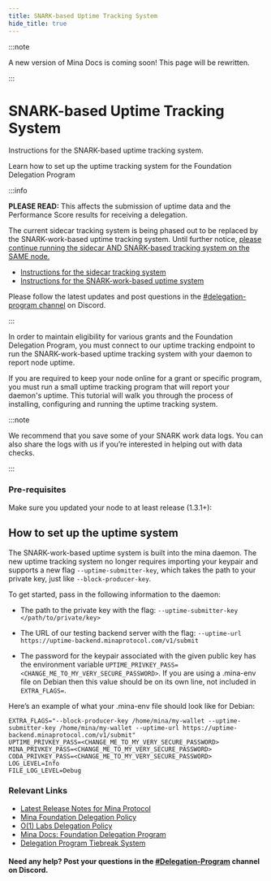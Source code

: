 ```yaml
---
title: SNARK-based Uptime Tracking System
hide_title: true
---
```


:::note

A new version of Mina Docs is coming soon! This page will be rewritten.

:::

# SNARK-based Uptime Tracking System


<Subhead>
Instructions for the SNARK-based uptime tracking system.
</Subhead>

Learn how to set up the uptime tracking system for the Foundation Delegation Program

:::info

**PLEASE READ:** This affects the submission of uptime data and the Performance Score results for receiving a delegation.


The current sidecar tracking system is being phased out to be replaced by the SNARK-work-based uptime tracking system. Until further notice, <u>please continue running the sidecar AND SNARK-based tracking system on the SAME node.</u>

- [Instructions for the sidecar tracking system](/node-operators/bp-sidecar)
- [Instructions for the SNARK-work-based uptime system](/node-operators/uptime-system)

Please follow the latest updates and post questions in the [#delegation-program channel](https://discord.gg/ywDzwmGABT) on Discord.

:::

In order to maintain eligibility for various grants and the Foundation Delegation Program, you must connect to our uptime tracking endpoint to run the SNARK-work-based uptime tracking system with your daemon to report node uptime.

If you are required to keep your node online for a grant or specific program, you must run a small uptime tracking program that will report your daemon's uptime. This tutorial will walk you through the process of installing, configuring and running the uptime tracking system.

:::note

<p>We recommend that you save some of your SNARK work data logs. You can also share the logs with us if you’re interested in helping out with data checks.</p>

:::

### Pre-requisites

Make sure you updated your node to at least release (1.3.1+):

## How to set up the uptime system

The SNARK-work-based uptime system is built into the mina daemon. The new uptime tracking system no longer requires importing your keypair and supports a new flag `--uptime-submitter-key`, which takes the path to your private key, just like `--block-producer-key`.

To get started, pass in the following information to the daemon:

- The path to the private key with the flag:
`--uptime-submitter-key </path/to/private/key>`

- The URL of our testing backend server with the flag:
`--uptime-url https://uptime-backend.minaprotocol.com/v1/submit`

- The password for the keypair associated with the given public key has the environment variable `UPTIME_PRIVKEY_PASS=<CHANGE_ME_TO_MY_VERY_SECURE_PASSWORD>`. If you are using a .mina-env file on Debian then this value should be on its own line, not included in `EXTRA_FLAGS=`.

Here’s an example of what your .mina-env file should look like for Debian:

~~~
EXTRA_FLAGS="--block-producer-key /home/mina/my-wallet --uptime-submitter-key /home/mina/my-wallet --uptime-url https://uptime-backend.minaprotocol.com/v1/submit"
UPTIME_PRIVKEY_PASS=<CHANGE_ME_TO_MY_VERY_SECURE_PASSWORD>
MINA_PRIVKEY_PASS=<CHANGE_ME_TO_MY_VERY_SECURE_PASSWORD>
CODA_PRIVKEY_PASS=<CHANGE_ME_TO_MY_VERY_SECURE_PASSWORD>
LOG_LEVEL=Info
FILE_LOG_LEVEL=Debug
~~~


### Relevant Links

- [Latest Release Notes for Mina Protocol](https://github.com/MinaProtocol/mina/releases)
- [Mina Foundation Delegation Policy](https://minaprotocol.com/blog/mina-foundation-delegation-policy)
- [O(1) Labs Delegation Policy](https://blog.o1labs.org/o-1-labs-delegation-policy-786bf96f9fdd)
- [Mina Docs: Foundation Delegation Program](/node-operators/delegation)
- [Delegation Program Tiebreak System](/node-operators/delegation-tiebreak)


#### Need any help? Post your questions in the [#Delegation-Program](https://discord.gg/ywDzwmGABT) channel on Discord.
